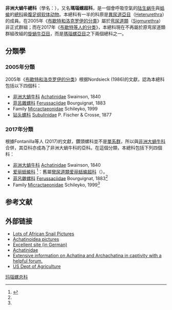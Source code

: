 {{Automatic taxobox
| image =Achatina fulica Hawaii.jpg
| image_caption = [[東非大蝸牛|東非大蝸牛]]（''Achatina fulica''）
| taxon = Achatinoidea
| display_parents = 5
| authority = [[William_John_Swainson|Swainson]], 1840{{r|Swainson 1840}}
}}

'''非洲大蝸牛總科'''（學名：{{lang|la|Achatinoidea}}），又名'''瑪瑙螺超科'''，是一個會呼吸空氣的[[陆生动物|陆生]][[蜗牛|蜗牛]]與[[蛞蝓|蛞蝓]]的[[總科|總科]]級[[腹足纲|腹足纲]][[软体动物|软体动物]]。本總科有一半的科原是[[異尿道亞目|異尿道亞目]]（[[Heterurethra|Heterurethra]]）的成員。在2005年《[[布歇特和洛克羅伊的腹足類分類_(2005年)#彎尿道類非正式群組|布歇特和洛克罗伊的分类]]》屬於[[弯尿道類|弯尿道類]]（[[Sigmurethra|Sigmurethra]]）非正式群組{{r|Bouchet 2005}}；而在2017年《[[布歇特等人的腹足類分類_(2017年)|布歇特等人的分类]]》，本總科現在不再屬於原弯尿道類群組改組的[[旋蝸牛亞目|旋蝸牛亞目]]，而是[[瑪瑙螺亞目|瑪瑙螺亞目]]之下兩個總科之一{{r|Bouchet 2017}}。

==分類學==
===2005年分類===
2005年《[[布歇特和洛克羅伊的腹足類分類_(2005年)#彎尿道類非正式群組|布歇特和洛克罗伊的分类]]》根据Nordsieck (1986)的文獻{{r|Nordsieck 1986}}，認為本總科包括以下四個科{{r|Bouchet 2005|page1=239-283}}：
*[[非洲大蝸牛科|非洲大蝸牛科]] [[Achatinidae|Achatinidae]] Swainson, 1840
*[[菲呂雜螺科|菲呂雜螺科]] [[Ferussaciidae|Ferussaciidae]] Bourguignat, 1883
*Family [[Micractaeonidae|Micractaeonidae]] Schileyko, 1999
*[[钻头螺科|钻头螺科]] [[Subulinidae|Subulinidae]] P. Fischer & Crosse, 1877

===2017年分類===
根據Fontanilla等人 (2017)的文獻，鑽頭螺科並不是[[單系群|單系群]]，所以與[[非洲大蝸牛科|非洲大蝸牛科]]合併，其亞科亦成為了非洲大蝸牛科的亞科{{r|Fontanilla 2017}}。在這個分類，本總科包括下列四個科{{r|Bouchet 2017}}：
*[[非洲大蝸牛科|非洲大蝸牛科]] [[Achatinidae|Achatinidae]] Swainson, 1840
*[[爱丽蛞蝓科|爱丽蛞蝓科]] {{lang|la|[[Aillyidae|Aillyidae]]}} {{small|H. B. Baker, 1955}}<ref name="WoRMS 2017">{{WoRMS |id=413332 |title=Achatinoidea Swainson, 1840 |db=MolluscaBase |last1=Bouchet |first1=Philippe |last2=Rosenberg |first2=Gary |last3=Vanden Berghe |first3=Edward |date=2018-02-03 |access-date=2019-12-14 }}</ref>：舊屬[[彎尿道類|彎尿道類]][[爱丽蛞蝓超科|爱丽蛞蝓超科]]（{{lang|la|[[Aillyoidea|Aillyoidea]]}}）。
* [[菲呂雜螺科|菲呂雜螺科]] [[Ferussaciidae|Ferussaciidae]] Bourguignat, 1883<ref name="WoRMS 2017"/>
* Family [[Micractaeonidae|Micractaeonidae]] Schileyko, 1999<ref name="WoRMS 2017"/>

==参考文献==
{{reflist|refs=
<ref name="Bouchet 2005">{{Bouchet 2005}}</ref>
<ref name="Bouchet 2017">{{Bouchet 2017}}</ref>
<ref name="Fontanilla 2017">{{Cite journal|url=http://linkinghub.elsevier.com/retrieve/pii/S1055790317303676| last1=Fontanilla |first1=Ian Kendrich|last2=Naggs|first2=Fred|last3=Wade |first3=Christopher Mark|title=Molecular phylogeny of the Achatinoidea (Mollusca: Gastropoda)|journal=Molecular Phylogenetics and Evolution|volume=114|pages=382–385|doi=10.1016/j.ympev.2017.06.014 |language=en}}</ref>
<ref name="Nordsieck 1986">{{cite journal|url=http://www.senckenberg.de/files/content/forschung/abteilung/aquazool/mala/publications.pdf |format=[[PDF|PDF]]|last=Nordsieck|first=H.|year=1986 |title=The system of the Stylommatophora (Gastropoda), with special regard to the systematic position of the Clausiliidae, II. Importance of the shell and distribution|journal=Archiv für Molluskenkunde|volume=117|issue=1–3|pages=93–116|language=en|author=|access-date=2016-11-02 |archive-url=https://web.archive.org/web/20120319002325/http://www.senckenberg.de/files/content/forschung/abteilung/aquazool/mala/publications.pdf |archive-date=2012-03-19 |dead-url=yes }}</ref>
<ref name="Swainson 1840">[[William_John_Swainson|Swainson W. J.]] (1840). ''A treatise on malacology'''''161''': 334.</ref>
}}

==外部链接==
{{commons category|Achatinoidea}}
* [https://web.archive.org/web/20091030041719/http://www.exoticpetsuk.com/mysnails.htm Lots of African Snail Pictures]
* [https://web.archive.org/web/20070927041005/http://www.arnobrosi.com/achatinoidea.html Achatinoidea pictures]
* [http://www.achatinidae.com Excellent site (in German)]
* [http://home.global.co.za/~peabrain/achatina.htm Achatinidae]
* [http://www.petsnails.co.uk/species/ Extensive information on Achatina and Archachatina in captivity with a helpful forum.]
* [http://www.aphis.usda.gov/plant_health/plant_pest_info/gas/index.shtml US Dept of Agriculture] {{Wayback|url=http://www.aphis.usda.gov/plant_health/plant_pest_info/gas/index.shtml |date=20100615051116}}
{{Taxonbar|from=Q4673569}}

[[Category:玛瑙螺总科|]]